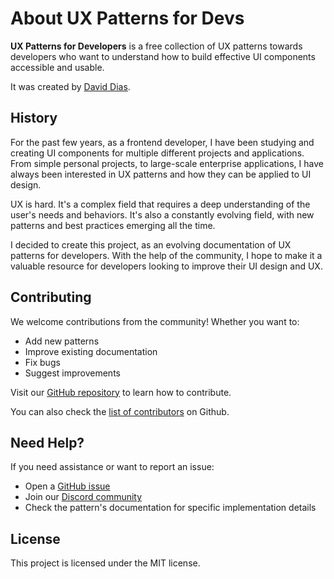 # About UX Patterns for Devs

**UX Patterns for Developers** is a free collection of UX patterns towards developers who want to understand how to build effective UI components accessible and usable.

It was created by [David Dias](https://ddias.link/blog).

## History

For the past few years, as a frontend developer, I have been studying and creating UI components for multiple different projects and applications. From simple personal projects, to large-scale enterprise applications, I have always been interested in UX patterns and how they can be applied to UI design.

UX is hard. It's a complex field that requires a deep understanding of the user's needs and behaviors. It's also a constantly evolving field, with new patterns and best practices emerging all the time.

I decided to create this project, as an evolving documentation of UX patterns for developers. With the help of the community, I hope to make it a valuable resource for developers looking to improve their UI design and UX.

## Contributing

We welcome contributions from the community! Whether you want to:

- Add new patterns
- Improve existing documentation
- Fix bugs
- Suggest improvements

Visit our [GitHub repository](https://github.com/thedaviddias/ux-patterns-for-developers/blob/main/.github/CONTRIBUTING.md) to learn how to contribute.

You can also check the [list of contributors](https://github.com/thedaviddias/ux-patterns-for-developers/graphs/contributors) on Github.

## Need Help?

If you need assistance or want to report an issue:

- Open a [GitHub issue](https://github.com/thedaviddias/ux-patterns-for-developers/issues/new/choose)
- Join our [Discord community](https://ddias.link/discord)
- Check the pattern's documentation for specific implementation details

## License

This project is licensed under the MIT license.

